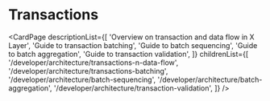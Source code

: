 # Transactions

<CardPage
  descriptionList={[
    'Overview on transaction and data flow in X Layer',
    'Guide to transaction batching',
    'Guide to batch sequencing',
    'Guide to batch aggregation',
    'Guide to transaction validation',
  ]}
  childrenList={[
    '/developer/architecture/transactions-n-data-flow',
    '/developer/architecture/transactions-batching',
    '/developer/architecture/batch-sequencing',
    '/developer/architecture/batch-aggregation',
    '/developer/architecture/transaction-validation',
  ]}
/>